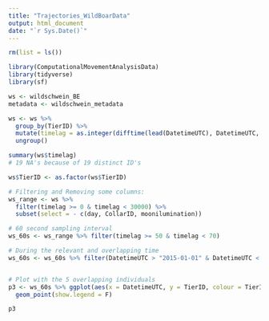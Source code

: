 ```yaml
---
title: "Trajectories_WildBoarData"
output: html_document
date: "`r Sys.Date()`"
---
```


```r
rm(list = ls())
```


```r
library(ComputationalMovementAnalysisData)
library(tidyverse)
library(sf)
```


```r
ws <- wildschwein_BE
metadata <- wildschwein_metadata
```


```r
ws <- ws %>% 
  group_by(TierID) %>% 
  mutate(timelag = as.integer(difftime(lead(DatetimeUTC), DatetimeUTC, units = "secs"))) %>% 
  ungroup()

summary(ws$timelag)
# 19 NA's because of 19 distinct ID's
```

```r

ws$TierID <- as.factor(ws$TierID)

# Filtering and Removing some columns:
ws_range <- ws %>% 
  filter(timelag >= 0 & timelag < 30000) %>% 
  subset(select = - c(day, CollarID, moonilumination))
```


```r
# 60 second sampling interval
ws_60s <- ws_range %>% filter(timelag >= 50 & timelag < 70)
```

```r
# During the relevant and overlapping time
ws_60s <- ws_60s %>% filter(DatetimeUTC > "2015-01-01" & DatetimeUTC < "2016-01-01")


# Plot with the 5 overlapping individuals
p3 <- ws_60s %>% ggplot(aes(x = DatetimeUTC, y = TierID, colour = TierID)) +
  geom_point(show.legend = F)

p3

```














